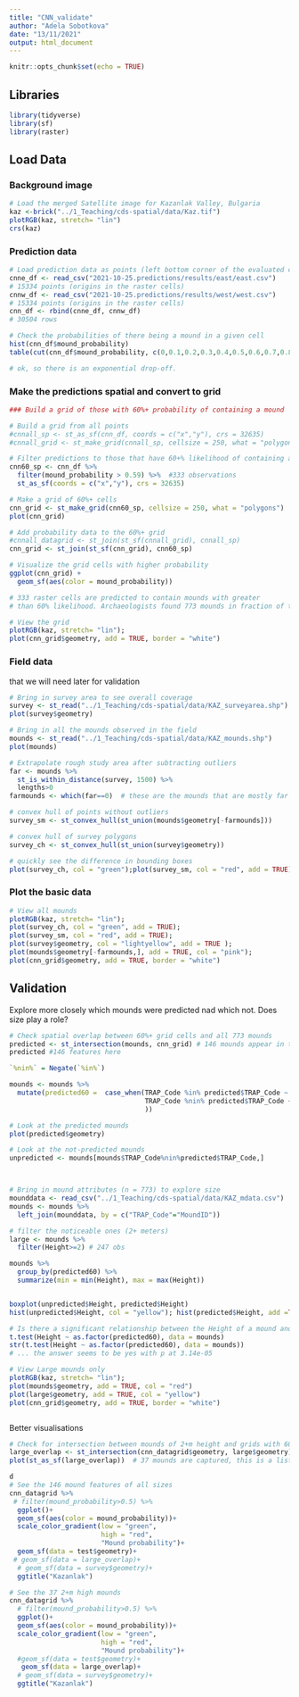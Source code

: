 ```yaml
---
title: "CNN_validate"
author: "Adela Sobotkova"
date: "13/11/2021"
output: html_document
---
```


```r
knitr::opts_chunk$set(echo = TRUE)
```

## Libraries
```r
library(tidyverse)
library(sf)
library(raster)
```

## Load Data

### Background image
```r
# Load the merged Satellite image for Kazanlak Valley, Bulgaria
kaz <-brick("../1_Teaching/cds-spatial/data/Kaz.tif")
plotRGB(kaz, stretch= "lin")
crs(kaz)
```

### Prediction data

```r
# Load prediction data as points (left bottom corner of the evaluated cell)
cnne_df <- read_csv("2021-10-25.predictions/results/east/east.csv")
# 15334 points (origins in the raster cells)
cnnw_df <- read_csv("2021-10-25.predictions/results/west/west.csv")
# 15334 points (origins in the raster cells)
cnn_df <- rbind(cnne_df, cnnw_df)
# 30504 rows

# Check the probabilities of there being a mound in a given cell
hist(cnn_df$mound_probability)
table(cut(cnn_df$mound_probability, c(0,0.1,0.2,0.3,0.4,0.5,0.6,0.7,0.8,0.9,1)))

# ok, so there is an exponential drop-off. 
```
### Make the predictions spatial and convert to grid

```r

### Build a grid of those with 60%+ probability of containing a mound

# Build a grid from all points
#cnnall_sp <- st_as_sf(cnn_df, coords = c("x","y"), crs = 32635)
#cnnall_grid <- st_make_grid(cnnall_sp, cellsize = 250, what = "polygons")

# Filter predictions to those that have 60+% likelihood of containing a mound
cnn60_sp <- cnn_df %>% 
  filter(mound_probability > 0.59) %>%  #333 observations
  st_as_sf(coords = c("x","y"), crs = 32635)

# Make a grid of 60%+ cells
cnn_grid <- st_make_grid(cnn60_sp, cellsize = 250, what = "polygons")
plot(cnn_grid)

# Add probability data to the 60%+ grid 
#cnnall_datagrid <- st_join(st_sf(cnnall_grid), cnnall_sp)
cnn_grid <- st_join(st_sf(cnn_grid), cnn60_sp)

# Visualize the grid cells with higher probability 
ggplot(cnn_grid) +
  geom_sf(aes(color = mound_probability))

# 333 raster cells are predicted to contain mounds with greater 
# than 60% likelihood. Archaeologists found 773 mounds in fraction of the area

# View the grid 
plotRGB(kaz, stretch= "lin");
plot(cnn_grid$geometry, add = TRUE, border = "white")
```


### Field data

that we will need later for validation

```r
# Bring in survey area to see overall coverage
survey <- st_read("../1_Teaching/cds-spatial/data/KAZ_surveyarea.shp")
plot(survey$geometry)

# Bring in all the mounds observed in the field
mounds <- st_read("../1_Teaching/cds-spatial/data/KAZ_mounds.shp")
plot(mounds)
```


```r
# Extrapolate rough study area after subtracting outliers
far <- mounds %>% 
  st_is_within_distance(survey, 1500) %>% 
  lengths>0 
farmounds <- which(far==0)  # these are the mounds that are mostly far from survey area

# convex hull of points without outliers
survey_sm <- st_convex_hull(st_union(mounds$geometry[-farmounds]))

# convex hull of survey polygons 
survey_ch <- st_convex_hull(st_union(survey$geometry))

# quickly see the difference in bounding boxes
plot(survey_ch, col = "green");plot(survey_sm, col = "red", add = TRUE); plot(survey$geometry, add =TRUE)

```

### Plot the basic data
```r
# View all mounds
plotRGB(kaz, stretch= "lin");
plot(survey_ch, col = "green", add = TRUE);
plot(survey_sm, col = "red", add = TRUE);
plot(survey$geometry, col = "lightyellow", add = TRUE );
plot(mounds$geometry[-farmounds,], add = TRUE, col = "pink");
plot(cnn_grid$geometry, add = TRUE, border = "white")


```

## Validation
Explore more closely which mounds were predicted nad which not. Does size play a role?

```r
# Check spatial overlap between 60%+ grid cells and all 773 mounds 
predicted <- st_intersection(mounds, cnn_grid) # 146 mounds appear in the 380 grids
predicted #146 features here

`%nin%` = Negate(`%in%`)

mounds <- mounds %>% 
  mutate(predicted60 =  case_when(TRAP_Code %in% predicted$TRAP_Code ~ "yes",
                                  TRAP_Code %nin% predicted$TRAP_Code ~ "no"
                                  ))

# Look at the predicted mounds 
plot(predicted$geometry)

# Look at the not-predicted mounds
unpredicted <- mounds[mounds$TRAP_Code%nin%predicted$TRAP_Code,]



# Bring in mound attributes (n = 773) to explore size
mounddata <- read_csv("../1_Teaching/cds-spatial/data/KAZ_mdata.csv")
mounds <- mounds %>% 
  left_join(mounddata, by = c("TRAP_Code"="MoundID"))

# filter the noticeable ones (2+ meters)
large <- mounds %>% 
  filter(Height>=2) # 247 obs

mounds %>% 
  group_by(predicted60) %>% 
  summarize(min = min(Height), max = max(Height))


boxplot(unpredicted$Height, predicted$Height)
hist(unpredicted$Height, col = "yellow"); hist(predicted$Height, add =TRUE, col = "pink", alpha = 0.5)

# Is there a significant relationship between the Height of a mound and its detection?
t.test(Height ~ as.factor(predicted60), data = mounds)
str(t.test(Height ~ as.factor(predicted60), data = mounds))
# ... the answer seems to be yes with p at 3.14e-05

# View Large mounds only
plotRGB(kaz, stretch= "lin");
plot(mounds$geometry, add = TRUE, col = "red")
plot(large$geometry, add = TRUE, col = "yellow")
plot(cnn_grid$geometry, add = TRUE, border = "white")



```
Better visualisations
```r
# Check for intersection between mounds of 2+m height and grids with 60%+ probability
large_overlap <- st_intersection(cnn_datagrid$geometry, large$geometry)
plot(st_as_sf(large_overlap))  # 37 mounds are captured, this is a list of the

d
# See the 146 mound features of all sizes 
cnn_datagrid %>% 
 # filter(mound_probability>0.5) %>% 
  ggplot()+
  geom_sf(aes(color = mound_probability))+
  scale_color_gradient(low = "green", 
                       high = "red",
                       "Mound probability")+
  geom_sf(data = test$geometry)+
 # geom_sf(data = large_overlap)+
  # geom_sf(data = survey$geometry)+
  ggtitle("Kazanlak")

# See the 37 2+m high mounds 
cnn_datagrid %>% 
  # filter(mound_probability>0.5) %>% 
  ggplot()+
  geom_sf(aes(color = mound_probability))+
  scale_color_gradient(low = "green", 
                       high = "red",
                       "Mound probability")+
  #geom_sf(data = test$geometry)+
   geom_sf(data = large_overlap)+
  # geom_sf(data = survey$geometry)+
  ggtitle("Kazanlak")

```

